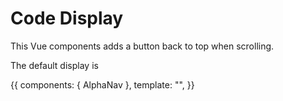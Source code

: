 
<Meta title="AlphaNav" component={AlphaNav} />

# Code Display

This Vue components adds a button back to top when scrolling.

<Props of={AlphaNav} />

The default display is

<Preview>
  <Story name="Default usage">
    {{
      components: { AlphaNav },
      template: "<alpha-nav direction="vertical" :showClear="true" clearLinkText="reset" @clear="clear" @selected="selectedAlpha"></alpha-nav>",
    }}
  </Story>
</Preview>
